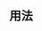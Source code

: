 {{Documentation subpage}}
<!-- Please place categories where indicated at the bottom of this page and interwikis at Wikidata (see [[Wikipedia:维基数据|Wikipedia:Wikidata]]) -->
== 用法 ==
{{collapsible option}}

<includeonly>{{Sandbox other||
<!-- Categories below this line, please; interwikis at Wikidata -->
[[Category:文档参见模板]]
[[Category:用户权限模板| ]]
}}</includeonly>